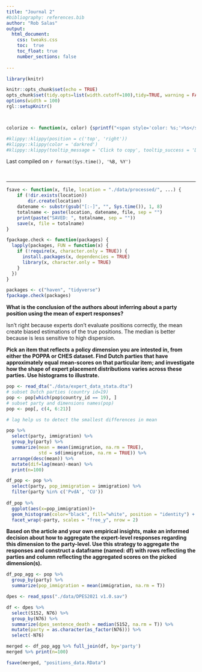 ```yaml
---
title: "Journal 2"
#bibliography: references.bib
author: "Rob Salas"
output: 
  html_document:
    css: tweaks.css
    toc:  true
    toc_float: true
    number_sections: false
 
---
```




```r
library(knitr)

knitr::opts_chunk$set(echo = TRUE)
opts_chunk$set(tidy.opts=list(width.cutoff=100),tidy=TRUE, warning = FALSE, message = FALSE,comment = "#>", cache=TRUE, class.source=c("test"), class.output=c("test2"))
options(width = 100)
rgl::setupKnitr()



colorize <- function(x, color) {sprintf("<span style='color: %s;'>%s</span>", color, x) }

```

```r
#klippy::klippy(position = c('top', 'right'))
#klippy::klippy(color = 'darkred')
#klippy::klippy(tooltip_message = 'Click to copy', tooltip_success = 'Done')
```

Last compiled on `r format(Sys.time(), '%B, %Y')`

<br>

----

```r
fsave <- function(x, file, location = "./data/processed/", ...) {
    if (!dir.exists(location))
        dir.create(location)
    datename <- substr(gsub("[:-]", "", Sys.time()), 1, 8)
    totalname <- paste(location, datename, file, sep = "")
    print(paste("SAVED: ", totalname, sep = ""))
    save(x, file = totalname)
}

fpackage.check <- function(packages) {
  lapply(packages, FUN = function(x) {
    if (!require(x, character.only = TRUE)) {
      install.packages(x, dependencies = TRUE)
      library(x, character.only = TRUE)
    }
  })
}

packages <- c("haven", "tidyverse")
fpackage.check(packages)
```

**What is the conclusion of the authors about inferring about a party position using the mean of expert responses?**

Isn't right because experts don't evaluate positions correctly, the mean create biased estimations of the true positions. The median is better because is less sensitive to high dispersion.

**Pick an item that reflects a policy dimension you are intested in, from either the POPPA or CHES dataset. Find Dutch parties that have approximately equal mean-scores on that particular item; and investigate how the shape of expert placement distributions varies across these parties. Use histograms to illustrate.**



```r
pop <- read_dta("./data/expert_data_stata.dta")
# subset Dutch parties (country id=19)
pop <- pop[which(pop$country_id == 19), ]
# subset party and dimensions names(pop)
pop <- pop[, c(4, 6:21)]

# lag help us to detect the smallest differences in mean

pop %>% 
  select(party, immigration) %>% 
  group_by(party) %>% 
  summarize(mean = mean(immigration, na.rm = TRUE),
            std = sd(immigration, na.rm = TRUE)) %>% 
  arrange(desc(mean)) %>% 
  mutate(dif=lag(mean)-mean) %>% 
  print(n=100)

```


```r
df_pop <- pop %>% 
  select(party, pop_immigration = immigration) %>% 
  filter(party %in% c('PvdA', 'CU')) 
  
df_pop %>% 
  ggplot(aes(x=pop_immigration))+
  geom_histogram(color="black", fill="white", position = "identity") +
  facet_wrap(~party, scales = "free_y", nrow = 2)
```


**Based on the article and your own empirical insights, make an informed decision about how to aggregate the expert-level responses regarding this dimension to the party-level. Use this strategy to aggregate the responses and construct a dataframe (named: df) with rows reflecting the parties and column reflecting the aggregated scores on the picked dimension(s).**



```r

df_pop_agg <- pop %>% 
  group_by(party) %>% 
  summarize(pop_immigration = mean(immigration, na.rm = T))

dpes <- read_spss("./data/DPES2021 v1.0.sav")

df <- dpes %>% 
  select(S152, N76) %>% 
  group_by(N76) %>% 
  summarize(dpes_sentence_death = median(S152, na.rm = T)) %>% 
  mutate(party = as.character(as_factor(N76))) %>% 
  select(-N76)

merged <- df_pop_agg %>% full_join(df, by='party')
merged %>% print(n=100)
```

```r
fsave(merged, "positions_data.RData")
```




